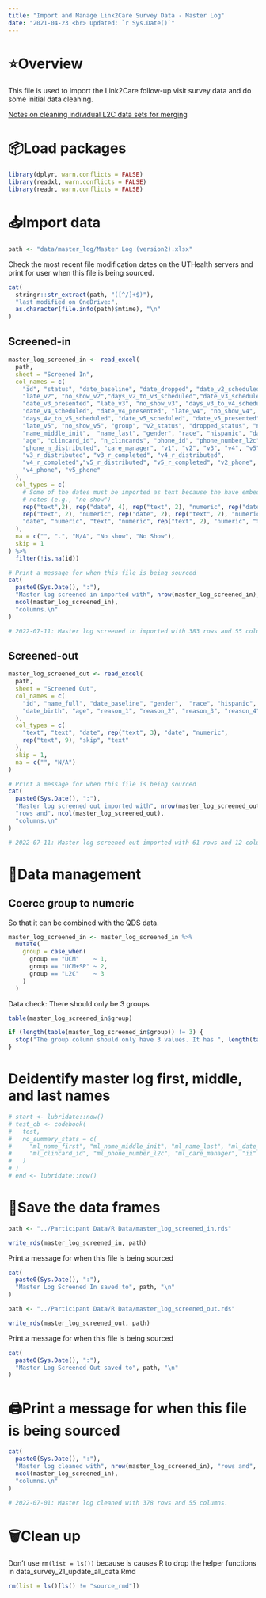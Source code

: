 ```yaml
---
title: "Import and Manage Link2Care Survey Data - Master Log"
date: "2021-04-23 <br> Updated: `r Sys.Date()`"
---
```


# ⭐️Overview

This file is used to import the Link2Care follow-up visit survey data and do some initial data cleaning.

[Notes on cleaning individual L2C data sets for merging](https://github.com/brad-cannell/link2care_public/wiki/Notes-on-cleaning-individual-L2C-data-sets-for-merging)

# 📦Load packages

```r
library(dplyr, warn.conflicts = FALSE)
library(readxl, warn.conflicts = FALSE)
library(readr, warn.conflicts = FALSE)
```


# 📥Import data 

```r
path <- "data/master_log/Master Log (version2).xlsx"
```

Check the most recent file modification dates on the UTHealth servers and print for user when this file is being sourced.

```r
cat(
  stringr::str_extract(path, "([^/]+$)"),
  "last modified on OneDrive:",
  as.character(file.info(path)$mtime), "\n"
)
```

## Screened-in

```r
master_log_screened_in <- read_excel(
  path,
  sheet = "Screened In",
  col_names = c(
    "id", "status", "date_baseline", "date_dropped", "date_v2_scheduled", "date_v2_presented",
    "late_v2", "no_show_v2","days_v2_to_v3_scheduled","date_v3_scheduled", 
    "date_v3_presented", "late_v3", "no_show_v3", "days_v3_to_v4_scheduled", 
    "date_v4_scheduled", "date_v4_presented", "late_v4", "no_show_v4", 
    "days_4v_to_v5_scheduled", "date_v5_scheduled", "date_v5_presented", 
    "late_v5", "no_show_v5", "group", "v2_status", "dropped_status", "name_first",
    "name_middle_init",  "name_last", "gender", "race", "hispanic", "date_birth", 
    "age", "clincard_id", "n_clincards", "phone_id", "phone_number_l2c", 
    "phone_n_distributed", "care_manager", "v1", "v2", "v3", "v4", "v5", 
    "v3_r_distributed", "v3_r_completed", "v4_r_distributed", 
    "v4_r_completed","v5_r_distributed", "v5_r_completed", "v2_phone", "v3_phone",
    "v4_phone", "v5_phone"
  ),
  col_types = c(
    # Some of the dates must be imported as text because the have embedded 
    # notes (e.g., "no show")
    rep("text",2), rep("date", 4), rep("text", 2), "numeric", rep("date", 2),
    rep("text", 2), "numeric", rep("date", 2), rep("text", 2), "numeric", rep("date", 2), rep("text", 11),
    "date", "numeric", "text", "numeric", rep("text", 2), "numeric", "text", rep("text", 15)
  ),
  na = c("", ".", "N/A", "No show", "No Show"),
  skip = 1
) %>% 
  filter(!is.na(id))

# Print a message for when this file is being sourced
cat(
  paste0(Sys.Date(), ":"),
  "Master log screened in imported with", nrow(master_log_screened_in), "rows and",
  ncol(master_log_screened_in),
  "columns.\n"
)

# 2022-07-11: Master log screened in imported with 383 rows and 55 columns.
```

## Screened-out

```r
master_log_screened_out <- read_excel(
  path,
  sheet = "Screened Out",
  col_names = c(
    "id", "name_full", "date_baseline", "gender",  "race", "hispanic", 
    "date_birth", "age", "reason_1", "reason_2", "reason_3", "reason_4", "reason_5", "reason_6", "reason_7", "reason_8", "reason_9", "notes"
  ),
  col_types = c(
    "text", "text", "date", rep("text", 3), "date", "numeric", 
    rep("text", 9), "skip", "text"
  ),
  skip = 1,
  na = c("", "N/A")
)

# Print a message for when this file is being sourced
cat(
  paste0(Sys.Date(), ":"),
  "Master log screened out imported with", nrow(master_log_screened_out), 
  "rows and", ncol(master_log_screened_out),
  "columns.\n"
)

# 2022-07-11: Master log screened out imported with 61 rows and 12 columns.
```


# 🚧Data management

## Coerce group to numeric 

So that it can be combined with the QDS data.

```r
master_log_screened_in <- master_log_screened_in %>% 
  mutate( 
    group = case_when(
      group == "UCM"    ~ 1,
      group == "UCM+SP" ~ 2,
      group == "L2C"    ~ 3
    )
  )
```

Data check: There should only be 3 groups

```r
table(master_log_screened_in$group)
```

```r
if (length(table(master_log_screened_in$group)) != 3) {
  stop("The group column should only have 3 values. It has ", length(table(master_log_screened_in$group)))
}
```
# Deidentify master log first, middle, and last names

```r
# start <- lubridate::now()
# test_cb <- codebook(
#   test, 
#   no_summary_stats = c(
#     "ml_name_first", "ml_name_middle_init", "ml_name_last", "ml_date_birth",
#     "ml_clincard_id", "ml_phone_number_l2c", "ml_care_manager", "ii"
#   )
# )
# end <- lubridate::now()
```

# 💾Save the data frames

```r
path <- "../Participant Data/R Data/master_log_screened_in.rds"
```

```r
write_rds(master_log_screened_in, path)
```

Print a message for when this file is being sourced

```r
cat(
  paste0(Sys.Date(), ":"),
  "Master Log Screened In saved to", path, "\n"
)
```

```r
path <- "../Participant Data/R Data/master_log_screened_out.rds"
```

```r
write_rds(master_log_screened_out, path)
```

Print a message for when this file is being sourced

```r
cat(
  paste0(Sys.Date(), ":"),
  "Master Log Screened Out saved to", path, "\n"
)
```


# 🖨Print a message for when this file is being sourced

```r
cat(
  paste0(Sys.Date(), ":"),
  "Master log cleaned with", nrow(master_log_screened_in), "rows and",
  ncol(master_log_screened_in),
  "columns.\n"
)

# 2022-07-01: Master log cleaned with 378 rows and 55 columns.
```

# 🗑Clean up

Don't use `rm(list = ls())` because is causes R to drop the helper functions in data_survey_21_update_all_data.Rmd

```r
rm(list = ls()[ls() != "source_rmd"])
```
